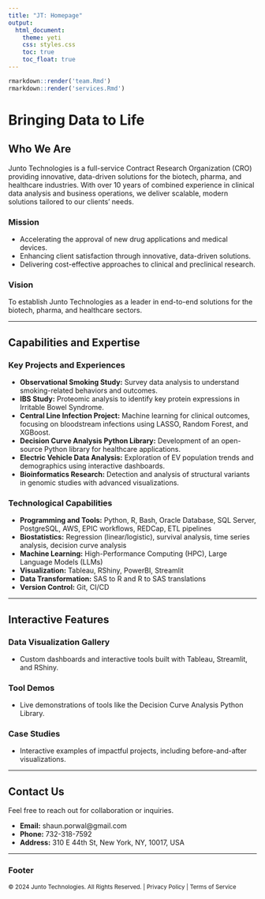 ```yaml
---
title: "JT: Homepage"
output: 
  html_document:
    theme: yeti
    css: styles.css
    toc: true
    toc_float: true
---
```


```r

rmarkdown::render('team.Rmd')
rmarkdown::render('services.Rmd')

```

<style>
.title {
  display: none;
}
</style>

# Bringing Data to Life

## Who We Are
Junto Technologies is a full-service Contract Research Organization (CRO) providing innovative, data-driven solutions for the biotech, pharma, and healthcare industries. With over 10 years of combined experience in clinical data analysis and business operations, we deliver scalable, modern solutions tailored to our clients' needs.

### Mission
- Accelerating the approval of new drug applications and medical devices.
- Enhancing client satisfaction through innovative, data-driven solutions.
- Delivering cost-effective approaches to clinical and preclinical research.

### Vision
To establish Junto Technologies as a leader in end-to-end solutions for the biotech, pharma, and healthcare sectors.

---

## Capabilities and Expertise
### Key Projects and Experiences
- **Observational Smoking Study:** Survey data analysis to understand smoking-related behaviors and outcomes.
- **IBS Study:** Proteomic analysis to identify key protein expressions in Irritable Bowel Syndrome.
- **Central Line Infection Project:** Machine learning for clinical outcomes, focusing on bloodstream infections using LASSO, Random Forest, and XGBoost.
- **Decision Curve Analysis Python Library:** Development of an open-source Python library for healthcare applications.
- **Electric Vehicle Data Analysis:** Exploration of EV population trends and demographics using interactive dashboards.
- **Bioinformatics Research:** Detection and analysis of structural variants in genomic studies with advanced visualizations.

### Technological Capabilities
- **Programming and Tools:** Python, R, Bash, Oracle Database, SQL Server, PostgreSQL, AWS, EPIC workflows, REDCap, ETL pipelines
- **Biostatistics:** Regression (linear/logistic), survival analysis, time series analysis, decision curve analysis
- **Machine Learning:** High-Performance Computing (HPC), Large Language Models (LLMs)
- **Visualization:** Tableau, RShiny, PowerBI, Streamlit
- **Data Transformation:** SAS to R and R to SAS translations
- **Version Control:** Git, CI/CD

---

## Interactive Features
### Data Visualization Gallery
- Custom dashboards and interactive tools built with Tableau, Streamlit, and RShiny.

### Tool Demos
- Live demonstrations of tools like the Decision Curve Analysis Python Library.

### Case Studies
- Interactive examples of impactful projects, including before-and-after visualizations.

---

## Contact Us
Feel free to reach out for collaboration or inquiries.

- **Email:** shaun.porwal@gmail.com
- **Phone:** 732-318-7592
- **Address:** 310 E 44th St, New York, NY, 10017, USA

---

### Footer
<small>© 2024 Junto Technologies. All Rights Reserved. | Privacy Policy | Terms of Service</small>





